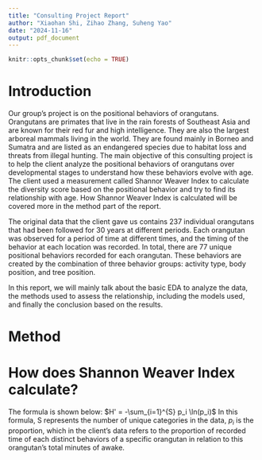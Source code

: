 ```yaml
---
title: "Consulting Project Report"
author: "Xiaohan Shi, Zihao Zhang, Suheng Yao"
date: "2024-11-16"
output: pdf_document
---
```


```r
knitr::opts_chunk$set(echo = TRUE)
```

# Introduction

Our group's project is on the positional behaviors of orangutans. Orangutans are primates that live in the rain forests of Southeast Asia and are known for their red fur and high intelligence. They are also the largest arboreal mammals living in the world. They are found mainly in Borneo and Sumatra and are listed as an endangered species due to habitat loss and threats from illegal hunting. The main objective of this consulting project is to help the client analyze the positional behaviors of orangutans over developmental stages to understand how these behaviors evolve with age. The client used a measurement called Shannor Weaver Index to calculate the diversity score based on the positional behavior and try to find its relationship with age. How Shannor Weaver Index is calculated will be covered more in the method part of the report.

The original data that the client gave us contains 237 individual orangutans that had been followed for 30 years at different periods.
Each orangutan was observed for a period of time at different times, and the timing of the behavior at each location was recorded. In total, there are 77 unique positional behaviors recorded for each orangutan. These behaviors are created by the combination of three behavior groups: activity type, body position, and tree position.

In this report, we will mainly talk about the basic EDA to analyze the data, the methods used to assess the relationship, including the models used, and finally the conclusion based on the results.

# Method
# How does Shannon Weaver Index calculate?

The formula is shown below:
$H' = -\sum_{i=1}^{S} p_i \ln(p_i)$
In this formula, S represents the number of unique categories in the data, $p_i$ is the proportion, which in the client's data refers to the proportion of recorded time of each distinct behaviors of a specific orangutan in relation to this orangutan's total minutes of awake.

